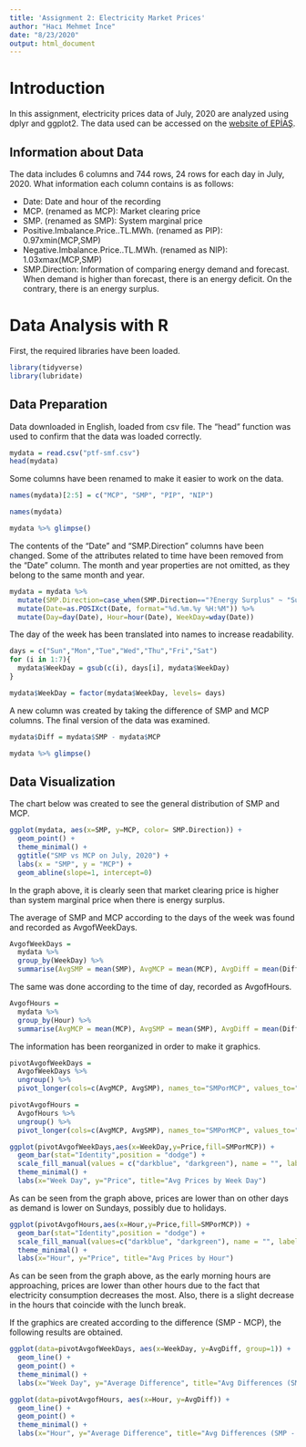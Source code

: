 ```yaml
---
title: 'Assignment 2: Electricity Market Prices'
author: "Hacı Mehmet İnce"
date: "8/23/2020"
output: html_document
---
```


# Introduction

  In this assignment, electricity prices data of July, 2020 are analyzed using dplyr and ggplot2. The data used can be accessed on the [website of EPİAŞ](https://rapor.epias.com.tr/rapor/xhtml/ptfSmfListeleme.xhtml).

## Information about Data

  The data includes 6 columns and 744 rows, 24 rows for each day in July, 2020. What information each column contains is as follows:
  
  - Date: Date and hour of the recording
  - MCP. (renamed as MCP): Market clearing price
  - SMP. (renamed as SMP): System marginal price
  - Positive.Imbalance.Price..TL.MWh. (renamed as PIP): 0.97xmin(MCP,SMP)
  - Negative.Imbalance.Price..TL.MWh. (renamed as NIP): 1.03xmax(MCP,SMP)
  - SMP.Direction: Information of comparing energy demand and forecast. When demand is higher than forecast, there is an energy deficit. On the contrary, there is an energy surplus. 


# Data Analysis with R

  First, the required libraries have been loaded.

```r
library(tidyverse)
library(lubridate)

```


## Data Preparation

  Data downloaded in English, loaded from csv file. The "head" function was used to confirm that the data was loaded correctly.

```r
mydata = read.csv("ptf-smf.csv")
head(mydata)
```


  Some columns have been renamed to make it easier to work on the data.

```r
names(mydata)[2:5] = c("MCP", "SMP", "PIP", "NIP") 

names(mydata)

mydata %>% glimpse()
```


  The contents of the "Date" and "SMP.Direction" columns have been changed. Some of the attributes related to time have been removed from the "Date" column. The month and year properties are not omitted, as they belong to the same month and year.

```r
mydata = mydata %>%
  mutate(SMP.Direction=case_when(SMP.Direction=="?Energy Surplus" ~ "Surplus", SMP.Direction=="? Energy Deficit"~ "Deficit", SMP.Direction=="? In Balance" ~ "Balance")) %>%
  mutate(Date=as.POSIXct(Date, format="%d.%m.%y %H:%M")) %>%
  mutate(Day=day(Date), Hour=hour(Date), WeekDay=wday(Date))

```


  The day of the week has been translated into names to increase readability.

```r
days = c("Sun","Mon","Tue","Wed","Thu","Fri","Sat")
for (i in 1:7){
  mydata$WeekDay = gsub(c(i), days[i], mydata$WeekDay)
}

mydata$WeekDay = factor(mydata$WeekDay, levels= days)
```

  A new column was created by taking the difference of SMP and MCP columns. The final version of the data was examined.

```r
mydata$Diff = mydata$SMP - mydata$MCP

mydata %>% glimpse()
```

## Data Visualization

  The chart below was created to see the general distribution of SMP and MCP.

```r
ggplot(mydata, aes(x=SMP, y=MCP, color= SMP.Direction)) + 
  geom_point() + 
  theme_minimal() + 
  ggtitle("SMP vs MCP on July, 2020") + 
  labs(x = "SMP", y = "MCP") +
  geom_abline(slope=1, intercept=0)

```

  In the graph above, it is clearly seen that market clearing price is higher than system marginal price when there is energy surplus.


  The average of SMP and MCP according to the days of the week was found and recorded as AvgofWeekDays.

```r
AvgofWeekDays =
  mydata %>%
  group_by(WeekDay) %>%
  summarise(AvgSMP = mean(SMP), AvgMCP = mean(MCP), AvgDiff = mean(Diff))

```

  The same was done according to the time of day, recorded as AvgofHours.

```r
AvgofHours =
  mydata %>%
  group_by(Hour) %>%
  summarise(AvgMCP = mean(MCP), AvgSMP = mean(SMP), AvgDiff = mean(Diff))

```


  The information has been reorganized in order to make it graphics.

```r
pivotAvgofWeekDays =
  AvgofWeekDays %>%
  ungroup() %>%
  pivot_longer(cols=c(AvgMCP, AvgSMP), names_to="SMPorMCP", values_to="Price")
```

```r
pivotAvgofHours =
  AvgofHours %>%
  ungroup() %>%
  pivot_longer(cols=c(AvgMCP, AvgSMP), names_to="SMPorMCP", values_to="Price")

```




```r
ggplot(pivotAvgofWeekDays,aes(x=WeekDay,y=Price,fill=SMPorMCP)) +
  geom_bar(stat="Identity",position = "dodge") +
  scale_fill_manual(values = c("darkblue", "darkgreen"), name = "", labels = c("SMP", "MCP")) +
  theme_minimal() +
  labs(x="Week Day", y="Price", title="Avg Prices by Week Day")

```

  As can be seen from the graph above, prices are lower than on other days as demand is lower on Sundays, possibly due to holidays.


```r
ggplot(pivotAvgofHours,aes(x=Hour,y=Price,fill=SMPorMCP)) +
  geom_bar(stat="Identity",position = "dodge") +
  scale_fill_manual(values=c("darkblue", "darkgreen"), name = "", labels = c("SMP", "MCP")) +
  theme_minimal() +
  labs(x="Hour", y="Price", title="Avg Prices by Hour")
```

  As can be seen from the graph above, as the early morning hours are approaching, prices are lower than other hours due to the fact that electricity consumption decreases the most. Also, there is a slight decrease in the hours that coincide with the lunch break.


  If the graphics are created according to the difference (SMP - MCP), the following results are obtained.

```r
ggplot(data=pivotAvgofWeekDays, aes(x=WeekDay, y=AvgDiff, group=1)) +
  geom_line() +
  geom_point() +
  theme_minimal() +
  labs(x="Week Day", y="Average Difference", title="Avg Differences (SMP - MCP) by Week Day")

```


```r
ggplot(data=pivotAvgofHours, aes(x=Hour, y=AvgDiff)) +
  geom_line() +
  geom_point() +
  theme_minimal() +
  labs(x="Hour", y="Average Difference", title="Avg Differences (SMP - MCP) by Hour")

```

